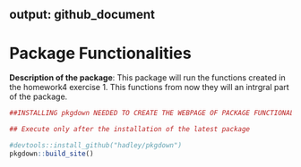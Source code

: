 output: github_document
---

# Package Functionalities
  
**Description of the package**: This package will run the functions created in the homework4 exercise 1. This functions from now they will an intrgral part of the package.


```r
##INSTALLING pkgdown NEEDED TO CREATE THE WEBPAGE OF PACKAGE FUNCTIONALITIES ## 

## Execute only after the installation of the latest package

#devtools::install_github("hadley/pkgdown") 
pkgdown::build_site() 
```

